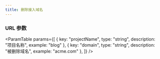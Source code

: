 ```yaml
---
title: 删除接入域名
---
```



<Metadata 
    title="删除接入域名"
    verb="DELETE"
    path="/v1/projects/:projectName/domains/:domain"
/>

### URL 参数

<ParamTable
    params={[
        {
            key: "projectName",
            type: "string",
            description: "项目名称",
            example: "blog"
        },
        {
            key: "domain",
            type: "string",
            description: "被删除域名",
            example: "acme.com"
        },
    ]}
/>